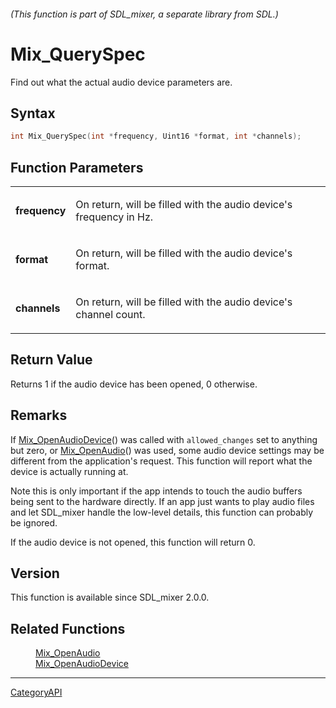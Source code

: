 ====== (This function is part of SDL_mixer, a separate library from SDL.) ======
= Mix_QuerySpec =

Find out what the actual audio device parameters are.

== Syntax ==

<syntaxhighlight lang='c'>
int Mix_QuerySpec(int *frequency, Uint16 *format, int *channels);
</syntaxhighlight>

== Function Parameters ==

{|
|'''frequency'''
|On return, will be filled with the audio device's frequency in Hz.
|-
|'''format'''
|On return, will be filled with the audio device's format.
|-
|'''channels'''
|On return, will be filled with the audio device's channel count.
|}

== Return Value ==

Returns 1 if the audio device has been opened, 0 otherwise.

== Remarks ==

If [[Mix_OpenAudioDevice]]() was called with <code>allowed_changes</code>
set to anything but zero, or [[Mix_OpenAudio]]() was used, some audio
device settings may be different from the application's request. This
function will report what the device is actually running at.

Note this is only important if the app intends to touch the audio buffers
being sent to the hardware directly. If an app just wants to play audio
files and let SDL_mixer handle the low-level details, this function can
probably be ignored.

If the audio device is not opened, this function will return 0.

== Version ==

This function is available since SDL_mixer 2.0.0.

== Related Functions ==

:[[Mix_OpenAudio]]
:[[Mix_OpenAudioDevice]]

----
[[CategoryAPI]]



